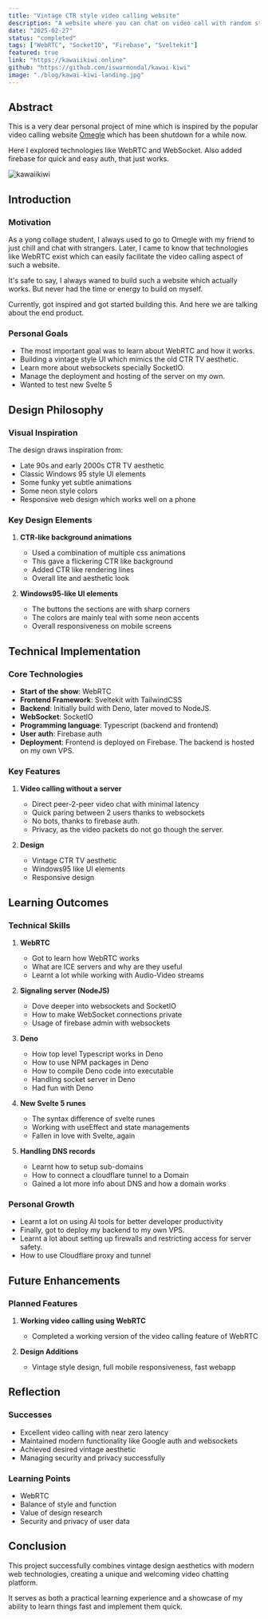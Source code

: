 ```yaml
---
title: "Vintage CTR style video calling website"
description: "A website where you can chat on video call with random strangers. Built with WebRTC, SocketIO and Firebase auth."
date: "2025-02-27"
status: "completed"
tags: ["WebRTC", "SocketIO", "Firebase", "Sveltekit"]
featured: true
link: "https://kawaiikiwi.online"
github: "https://github.com/iswarmondal/kawai-kiwi"
image: "./blog/kawai-kiwi-landing.jpg"
---
```


## Abstract

This is a very dear personal project of mine which is inspired by the popular video calling website [Omegle](https://omegle.com) which has been shutdown for a while now.

Here I explored technologies like WebRTC and WebSocket. Also added firebase for quick and easy auth, that just works.

![kawaiikiwi](/blog/kawai-kiwi-landing.jpg)
## Introduction

### Motivation
As a yong collage student, I always used to go to Omegle with my friend to just chill and chat with strangers. 
Later, I came to know that technologies like WebRTC exist which can easily facilitate the video calling aspect of such a website.

It's safe to say, I always waned to build such a website which actually works. But never had the time or energy to build on myself.

Currently, got inspired and got started building this. And here we are talking about the end product.

### Personal Goals
- The most important goal was to learn about WebRTC and how it works.
- Building a vintage style UI which mimics the old CTR TV aesthetic.
- Learn more about websockets specially SocketIO.
- Manage the deployment and hosting of the server on my own.
- Wanted to test new Svelte 5

## Design Philosophy

### Visual Inspiration
The design draws inspiration from:
- Late 90s and early 2000s CTR TV aesthetic
- Classic Windows 95 style UI elements
- Some funky yet subtle animations
- Some neon style colors
- Responsive web design which works well on a phone

### Key Design Elements
1. **CTR-like background animations**
   - Used a combination of multiple css animations
   - This gave a flickering CTR like background
   - Added CTR like rendering lines
   - Overall lite and aesthetic look

2. **Windows95-like UI elements**
   - The buttons the sections are with sharp corners
   - The colors are mainly teal with some neon accents
   - Overall responsiveness on mobile screens

## Technical Implementation

### Core Technologies
- **Start of the show**: WebRTC
- **Frontend Framework**: Sveltekit with TailwindCSS
- **Backend**: Initially build with Deno, later moved to NodeJS.
- **WebSocket**: SocketIO
- **Programming language**: Typescript (backend and frontend)
- **User auth**: Firebase auth
- **Deployment**: Frontend is deployed on Firebase. The backend is hosted on my own VPS.

### Key Features
1. **Video calling without a server**
   - Direct peer-2-peer video chat with minimal latency
   - Quick paring between 2 users thanks to websockets
   - No bots, thanks to firebase auth.
   - Privacy, as the video packets do not go though the server.

2. **Design**
   - Vintage CTR TV aesthetic
   - Windows95 like UI elements
   - Responsive design

## Learning Outcomes

### Technical Skills
1. **WebRTC**
   - Got to learn how WebRTC works
   - What are ICE servers and why are they useful
   - Learnt a lot while working with Audio-Video streams

2. **Signaling server (NodeJS)**
   - Dove deeper into websockets and SocketIO
   - How to make WebSocket connections private
   - Usage of firebase admin with websockets

3. **Deno**
    - How top level Typescript works in Deno
    - How to use NPM packages in Deno
    - How to compile Deno code into executable
    - Handling socket server in Deno
    - Had fun with Deno

4. **New Svelte 5 runes**
    - The syntax difference of svelte runes
    - Working with useEffect and state managements
    - Fallen in love with Svelte, again

5. **Handling DNS records**
    - Learnt how to setup sub-domains
    - How to connect a cloudflare tunnel to a Domain
    - Gained a lot more info about DNS and how a domain works

### Personal Growth
- Learnt a lot on using AI tools for better developer productivity
- Finally, got to deploy my backend to my own VPS.
- Learnt a lot about setting up firewalls and restricting access for server safety.
- How to use Cloudflare proxy and tunnel 

## Future Enhancements

### Planned Features
1. **Working video calling using WebRTC**
   - Completed a working version of the video calling feature of WebRTC

2. **Design Additions**
   - Vintage style design, full mobile responsiveness, fast webapp 

## Reflection

### Successes
- Excellent video calling with near zero latency
- Maintained modern functionality like Google auth and websockets
- Achieved desired vintage aesthetic
- Managing security and privacy successfully

### Learning Points
- WebRTC
- Balance of style and function
- Value of design research
- Security and privacy of user data

## Conclusion

This project successfully combines vintage design aesthetics with modern web technologies, creating a unique and welcoming video chatting platform.

It serves as both a practical learning experience and a showcase of my ability to learn things fast and implement them quick.